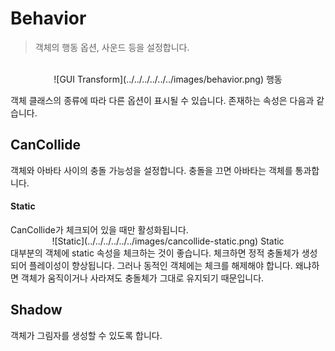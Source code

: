 
# Behavior

> 객체의 행동 옵션, 사운드 등을 설정합니다.

<br />
<center>![GUI Transform](../../../../../../images/behavior.png) 행동</center>

객체 클래스의 종류에 따라 다른 옵션이 표시될 수 있습니다. 존재하는 속성은 다음과 같습니다.

## CanCollide

객체와 아바타 사이의 충돌 가능성을 설정합니다. 충돌을 끄면 아바타는 객체를 통과합니다.

#### Static

<Callout type="info" emoji="ℹ️">
  CanCollide가 체크되어 있을 때만 활성화됩니다.

<br />

<center>
  ![Static](../../../../../../images/cancollide-static.png) Static
</center>

</Callout>
대부분의 객체에 static 속성을 체크하는 것이 좋습니다. 체크하면 정적 충돌체가 생성되어 플레이성이 향상됩니다. 그러나 동적인 객체에는 체크를 해제해야 합니다. 왜냐하면 객체가 움직이거나 사라져도 충돌체가 그대로 유지되기 때문입니다.

## Shadow

객체가 그림자를 생성할 수 있도록 합니다.
